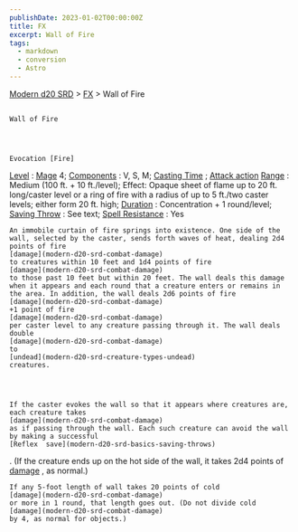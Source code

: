 ```yaml
---
publishDate: 2023-01-02T00:00:00Z
title: FX
excerpt: Wall of Fire
tags:
  - markdown
  - conversion
  - Astro
---
```


[Modern d20 SRD](/#modernD20) >
[FX](modern-d20-srd-fx-index) > Wall of Fire

##

    Wall of Fire




    Evocation [Fire]

[Level](modern-d20-srd-fx-level)
:
[Mage](modern-d20-srd-classes-advanced-mage)
4;
[Components](modern-d20-srd-fx-components)
: V, S, M;
[Casting Time](modern-d20-srd-fx-casting-time)
;
[Attack action](modern-d20-srd-combat-attack-actions)
[Range](modern-d20-srd-fx-range)
: Medium (100 ft. + 10 ft./level); Effect: Opaque sheet of flame up to 20 ft. long/caster level or a ring of fire with a radius of up to 5 ft./two caster levels; either form 20 ft. high;
[Duration](modern-d20-srd-fx-duration)
: Concentration + 1 round/level;
[Saving Throw](modern-d20-srd-basics-saving-throws)
: See text;
[Spell Resistance](modern-d20-srd-special-abilities-spell-resistance)
: Yes

    An immobile curtain of fire springs into existence. One side of the wall, selected by the caster, sends forth waves of heat, dealing 2d4 points of fire
    [damage](modern-d20-srd-combat-damage)
    to creatures within 10 feet and 1d4 points of fire
    [damage](modern-d20-srd-combat-damage)
    to those past 10 feet but within 20 feet. The wall deals this damage when it appears and each round that a creature enters or remains in the area. In addition, the wall deals 2d6 points of fire
    [damage](modern-d20-srd-combat-damage)
    +1 point of fire
    [damage](modern-d20-srd-combat-damage)
    per caster level to any creature passing through it. The wall deals double
    [damage](modern-d20-srd-combat-damage)
    to
    [undead](modern-d20-srd-creature-types-undead)
    creatures.




    If the caster evokes the wall so that it appears where creatures are, each creature takes
    [damage](modern-d20-srd-combat-damage)
    as if passing through the wall. Each such creature can avoid the wall by making a successful
    [Reflex  save](modern-d20-srd-basics-saving-throws)
. (If the creature ends up on the hot side of the wall, it takes 2d4 points of
[damage](modern-d20-srd-combat-damage)
, as normal.)

    If any 5-foot length of wall takes 20 points of cold
    [damage](modern-d20-srd-combat-damage)
    or more in 1 round, that length goes out. (Do not divide cold
    [damage](modern-d20-srd-combat-damage)
    by 4, as normal for objects.)
